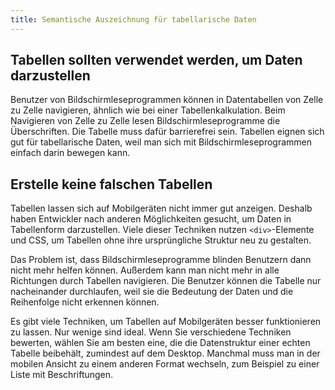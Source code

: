 ```yaml
---
title: Semantische Auszeichnung für tabellarische Daten
---
```


## Tabellen sollten verwendet werden, um Daten darzustellen

Benutzer von Bildschirmleseprogrammen können in Datentabellen von Zelle zu Zelle navigieren, ähnlich wie bei einer
Tabellenkalkulation. Beim Navigieren von Zelle zu Zelle lesen Bildschirmleseprogramme die Überschriften. Die Tabelle
muss dafür barrierefrei sein. Tabellen eignen sich gut für tabellarische Daten, weil man sich mit Bildschirmleseprogrammen
einfach darin bewegen kann.

## Erstelle keine falschen Tabellen

Tabellen lassen sich auf Mobilgeräten nicht immer gut anzeigen. Deshalb haben Entwickler nach anderen Möglichkeiten gesucht,
um Daten in Tabellenform darzustellen. Viele dieser Techniken nutzen `<div>`-Elemente und CSS, um Tabellen ohne ihre ursprüngliche
Struktur neu zu gestalten.

Das Problem ist, dass Bildschirmleseprogramme blinden Benutzern dann nicht mehr helfen können. Außerdem kann man nicht mehr in
alle Richtungen durch Tabellen navigieren. Die Benutzer können die Tabelle nur nacheinander durchlaufen, weil sie die Bedeutung
der Daten und die Reihenfolge nicht erkennen können.

Es gibt viele Techniken, um Tabellen auf Mobilgeräten besser funktionieren zu lassen. Nur wenige sind ideal. Wenn Sie verschiedene
Techniken bewerten, wählen Sie am besten eine, die die Datenstruktur einer echten Tabelle beibehält, zumindest auf dem Desktop.
Manchmal muss man in der mobilen Ansicht zu einem anderen Format wechseln, zum Beispiel zu einer Liste mit Beschriftungen.
